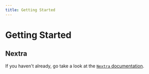 ```yaml
---
title: Getting Started
---
```


# Getting Started

## Nextra

If you haven't already, go take a look at the [`Nextra` documentation](https://nextra.vercel.app/).
